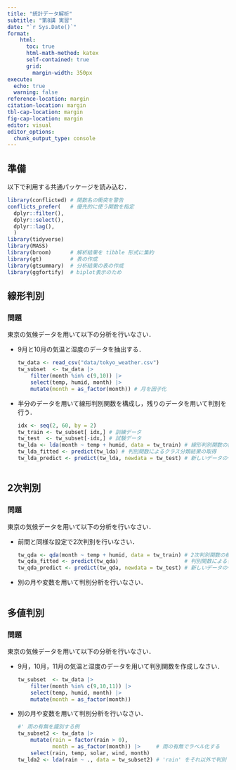 ```yaml
---
title: "統計データ解析"
subtitle: "第8講 実習"
date: "`r Sys.Date()`"
format:
    html: 
      toc: true
      html-math-method: katex
      self-contained: true
      grid: 
        margin-width: 350px
execute: 
  echo: true
  warning: false
reference-location: margin
citation-location: margin
tbl-cap-location: margin
fig-cap-location: margin
editor: visual
editor_options: 
  chunk_output_type: console
---
```


## 準備

以下で利用する共通パッケージを読み込む．

```r
library(conflicted) # 関数名の衝突を警告
conflicts_prefer(   # 優先的に使う関数を指定
  dplyr::filter(),
  dplyr::select(),
  dplyr::lag(),
  )
library(tidyverse)  
library(MASS)
library(broom)      # 解析結果を tibble 形式に集約
library(gt)         # 表の作成
library(gtsummary)  # 分析結果の表の作成
library(ggfortify)  # biplot表示のため
```

## 線形判別

### 問題

東京の気候データを用いて以下の分析を行いなさい．

-   9月と10月の気温と湿度のデータを抽出する．

    ``` r
    tw_data <- read_csv("data/tokyo_weather.csv") 
    tw_subset  <- tw_data |>
        filter(month %in% c(9,10)) |>
        select(temp, humid, month) |>
        mutate(month = as_factor(month)) # 月を因子化
    ```

-   半分のデータを用いて線形判別関数を構成し，残りのデータを用いて判別を行う．

    ``` r
    idx <- seq(2, 60, by = 2)
    tw_train <- tw_subset[ idx,] # 訓練データ
    tw_test  <- tw_subset[-idx,] # 試験データ
    tw_lda <- lda(month ~ temp + humid, data = tw_train) # 線形判別関数の構成
    tw_lda_fitted <- predict(tw_lda) # 判別関数によるクラス分類結果の取得
    tw_lda_predict <- predict(tw_lda, newdata = tw_test) # 新しいデータの予測
    ```

```r

```

## 2次判別

### 問題

東京の気候データを用いて以下の分析を行いなさい．

-   前問と同様な設定で2次判別を行いなさい．

    ``` r
    tw_qda <- qda(month ~ temp + humid, data = tw_train) # 2次判別関数の構成
    tw_qda_fitted <- predict(tw_qda)                     # 判別関数によるクラス分類結果の取得
    tw_qda_predict <- predict(tw_qda, newdata = tw_test) # 新しいデータの予測
    ```

-   別の月や変数を用いて判別分析を行いなさい．

```r

```

## 多値判別

### 問題

東京の気候データを用いて以下の分析を行いなさい．

-   9月，10月，11月の気温と湿度のデータを用いて判別関数を作成しなさい．

    ``` r
    tw_subset  <- tw_data |>
        filter(month %in% c(9,10,11)) |>
        select(temp, humid, month) |>
        mutate(month = as_factor(month))
    ```

-   別の月や変数を用いて判別分析を行いなさい．

    ``` r
    #' 雨の有無を識別する例
    tw_subset2 <- tw_data |>
        mutate(rain = factor(rain > 0),
               month = as_factor(month)) |>     # 雨の有無でラベル化する
        select(rain, temp, solar, wind, month)
    tw_lda2 <- lda(rain ~ ., data = tw_subset2) # 'rain' をそれ以外で判別
    ```

```r

```
